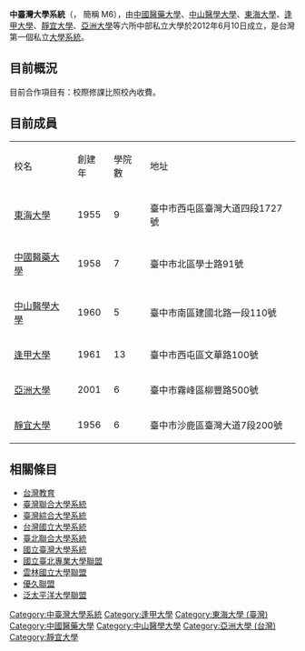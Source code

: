 {{unreferenced|time=2013-07-03T06:38:37+00:00}}
'''中臺灣大學系統'''（{{lang|en|Mid-Taiwan University System}}， 簡稱 M6），由[[中國醫藥大學|中國醫藥大學]]、[[中山醫學大學|中山醫學大學]]、[[東海大學_(台灣)|東海大學]]、[[逢甲大學|逢甲大學]]、[[靜宜大學|靜宜大學]]、[[亞洲大學_(台灣)|亞洲大學]]等六所中部私立大學於2012年6月10日成立，是台灣第一個私立[[大學系統|大學系統]]。

==目前概況==
目前合作項目有：校際修課比照校內收費。

==目前成員==

{| class="wikitable" 
| 校名|| 創建年 || 學院數 ||地址
|-
| [[東海大學_(台灣)|東海大學]] || 1955 || 9 || 臺中市西屯區臺灣大道四段1727號
|-
| [[中國醫藥大學|中國醫藥大學]] || 1958 || 7 || 臺中市北區學士路91號
|-
| [[中山醫學大學|中山醫學大學]] || 1960 || 5 || 臺中市南區建國北路一段110號
|-
| [[逢甲大學|逢甲大學]] || 1961 || 13 || 臺中市西屯區文華路100號
|-
| [[亞洲大學_(台灣)|亞洲大學]] || 2001 || 6 || 臺中市霧峰區柳豐路500號
|-
| [[靜宜大學|靜宜大學]] || 1956 || 6 || 臺中市沙鹿區臺灣大道7段200號
|}

== 相關條目 ==
* [[台灣教育|台灣教育]]
* [[臺灣聯合大學系統|臺灣聯合大學系統]]
* [[臺灣綜合大學系統|臺灣綜合大學系統]]
* [[台灣國立大學系統|台灣國立大學系統]]
* [[臺北聯合大學系統|臺北聯合大學系統]]
* [[國立臺灣大學系統|國立臺灣大學系統]]
* [[國立臺北專業大學聯盟|國立臺北專業大學聯盟]]
* [[雲林國立大學聯盟|雲林國立大學聯盟]]
* [[優久聯盟|優久聯盟]]
* [[泛太平洋大學聯盟|泛太平洋大學聯盟]]


{{中臺灣大學系統}}
{{臺灣大專院校系統與聯盟}}
{{逢甲大學}}
{{東海大學}}
{{亞洲大學}}
{{靜宜大學}}
{{中山醫學大學}}

[[Category:中臺灣大學系統|Category:中臺灣大學系統]]
[[Category:逢甲大學|Category:逢甲大學]]
[[Category:東海大學_(臺灣)|Category:東海大學 (臺灣)]]
[[Category:中國醫藥大學|Category:中國醫藥大學]]
[[Category:中山醫學大學|Category:中山醫學大學]]
[[Category:亞洲大學_(台灣)|Category:亞洲大學 (台灣)]]
[[Category:靜宜大學|Category:靜宜大學]]